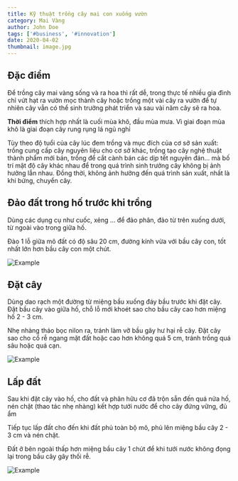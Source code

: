 ```yaml
---
title: Kỹ thuật trồng cây mai con xuống vườn
category: Mai Vàng
author: John Doe
tags: ['#business', '#innovation']
date: 2020-04-02
thumbnail: image.jpg
---
```


## Đặc điểm

Để trồng cây mai vàng sống và ra hoa thì rất dễ, trong thực tế nhiều gia đình chỉ vứt hạt ra vườn mọc 
thành cây hoặc trồng một vài cây ra vườn để tự nhiên cây vẫn có thể sinh trưởng phát triển và sau vài 
năm cây sẽ ra hoa.

**Thời điểm** thích hợp nhất là cuối mùa khô, đầu mùa mưa. Vì giai đoạn mùa khô là giai đoạn cây rung rụng 
lá ngủ nghỉ

Tùy theo độ tuổi của cây lúc đem trồng và mục đích của cơ sở sản xuất: trồng cung cấp cây nguyên liệu 
cho cơ sở khác, trồng tạo cây nghệ thuật thành phẩm mới bán, trồng để cắt cành bán các dịp tết nguyên 
đán... mà bố trí mật độ cây khác nhau để trong quá trình sinh trưởng cây không bị ảnh hưởng lẫn nhau. 
Đồng thời, không ảnh hưởng đến quá trình sản xuất, nhất là khi bứng, chuyển cây.

## Đảo đất trong hố trước khi trồng

Dùng các dụng cụ như cuốc, xẻng ... để đảo phân, đảo từ trên xuống dưới, từ ngoài vào trong giữa hố.

Đào 1 lỗ giữa mô đất có độ sâu 20 cm, đường kính vừa với bầu cây con, tốt nhất lớn hơn bầu cây con một chút.

![Example](./1.jpg 'Đảo đất trong hố trước khi trồng')

## Đặt cây

Dùng dao rạch một đường từ miệng bầu xuống đáy bầu trước khi đặt cây. Đặt bầu cây vào giữa hố, chỗ lỗ 
mới khoét sao cho bầu cây cao hơn miệng hố 2 - 3 cm.

Nhẹ nhàng tháo bọc nilon ra, tránh làm vỡ bầu gây hư hại rễ cây. Đặt cây sao cho cổ rễ ngang mặt đất 
hoặc cao hơn không quá 5 cm, tránh trồng quá sâu hoặc quá cạn.

![Example](./2.jpg 'Đặt cây')

## Lấp đất

Sau khi đặt cây vào hố, cho đất và phân hữu cơ đã trộn sẵn đến quá nửa hố, nén chặt (thao tác nhẹ nhàng) 
kết hợp tưới nước để cho cây đứng vững, đủ ẩm

Tiếp tục lấp đất cho đến khi đất phủ toàn bộ mô, phủ lên miệng bầu cây 2 - 3 cm và nén chặt.

Đất ở bên ngoài thấp hơn miệng bầu cây 1 chút để khi tưới nước không đọng lại trong bầu cây gây thối rễ.

![Example](./3.jpg 'Lấp đất')
